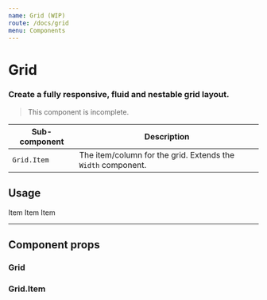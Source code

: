 ```yaml
---
name: Grid (WIP)
route: /docs/grid
menu: Components
---
```



# Grid
### Create a fully responsive, fluid and nestable grid layout.

> This component is incomplete.

| Sub-component | Description |
|-|-|
| `Grid.Item` | The item/column for the grid. Extends the `Width` component. |

## Usage
<Playground>
  <Grid xs="expand">
    <Grid.Item>
      <Card body>Item</Card>
    </Grid.Item>
    <Grid.Item>
      <Card body>Item</Card>
    </Grid.Item>
    <Grid.Item>
      <Card body>Item</Card>
    </Grid.Item>
  </Grid>
</Playground>

---

## Component props
### Grid
<PropsTable of={Grid} />

### Grid.Item
<PropsTable of={Grid.Item} />
